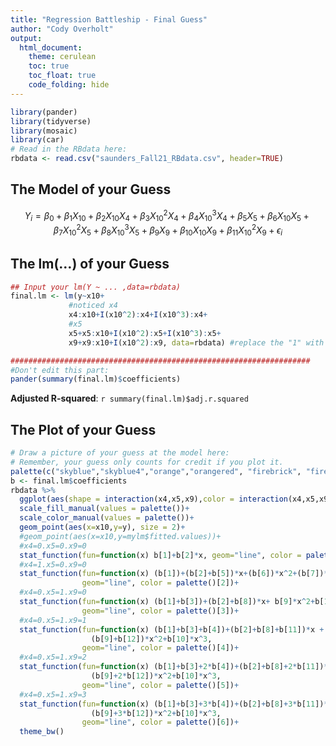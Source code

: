 ```yaml
---
title: "Regression Battleship - Final Guess"
author: "Cody Overholt"
output: 
  html_document:
    theme: cerulean
    toc: true
    toc_float: true
    code_folding: hide
---
```


```r
library(pander)
library(tidyverse)
library(mosaic)
library(car)
# Read in the RBdata here:
rbdata <- read.csv("saunders_Fall21_RBdata.csv", header=TRUE)
```

## The Model of your Guess

<!-- Enter your guessed model in the math notation below. -->

$$
  Y_i = \beta_0 + \beta_1X_{10}+ \beta_2 X_{10} X_{4} + \beta_3 X_{10}^2 X_{4} + \beta_4 X_{10}^3 X_{4} + \beta_5 X_{5} + \beta_6 X_{10} X_{5} + \beta_7 X_{10}^2 X_{5} + \beta_8 X_{10}^3 X_{5} + \beta_9 X_{9} + \beta_{10} X_{10} X_{9} + \beta_{11} X_{10}^2 X_{9} +  \epsilon_i
$$

## The lm(...) of your Guess

<!-- Provide your estimates of each model coefficient along with the Adjusted R-squared of your model:-->

```r
## Input your lm(Y ~ ... ,data=rbdata)
final.lm <- lm(y~x10+ 
             #noticed x4
             x4:x10+I(x10^2):x4+I(x10^3):x4+
             #x5
             x5+x5:x10+I(x10^2):x5+I(x10^3):x5+
             x9+x9:x10+I(x10^2):x9, data=rbdata) #replace the "1" with your model
```

```r
###################################################################
#Don't edit this part:
pander(summary(final.lm)$coefficients)
```

**Adjusted R-squared**: `r summary(final.lm)$adj.r.squared`


## The Plot of your Guess

```r
# Draw a picture of your guess at the model here:
# Remember, your guess only counts for credit if you plot it.
palette(c("skyblue","skyblue4","orange","orangered", "firebrick", "firebrick4", "green", "limegreen"))
b <- final.lm$coefficients
rbdata %>% 
  ggplot(aes(shape = interaction(x4,x5,x9),color = interaction(x4,x5,x9))) + 
  scale_fill_manual(values = palette())+
  scale_color_manual(values = palette())+
  geom_point(aes(x=x10,y=y), size = 2)+
  #geom_point(aes(x=x10,y=mylm$fitted.values))+
  #x4=0.x5=0.x9=0
  stat_function(fun=function(x) b[1]+b[2]*x, geom="line", color = palette()[1])+
  #x4=1.x5=0.x9=0
  stat_function(fun=function(x) (b[1])+(b[2]+b[5])*x+(b[6])*x^2+(b[7])*x^3,
                geom="line", color = palette()[2])+
  #x4=0.x5=1.x9=0
  stat_function(fun=function(x) (b[1]+b[3])+(b[2]+b[8])*x+ b[9]*x^2+b[10]*x^3,
                geom="line", color = palette()[3])+
  #x4=0.x5=1.x9=1
  stat_function(fun=function(x) (b[1]+b[3]+b[4])+(b[2]+b[8]+b[11])*x + 
                  (b[9]+b[12])*x^2+b[10]*x^3,
                geom="line", color = palette()[4])+
  #x4=0.x5=1.x9=2
  stat_function(fun=function(x) (b[1]+b[3]+2*b[4])+(b[2]+b[8]+2*b[11])*x+ 
                  (b[9]+2*b[12])*x^2+b[10]*x^3,
                geom="line", color = palette()[5])+
  #x4=0.x5=1.x9=3
  stat_function(fun=function(x) (b[1]+b[3]+3*b[4])+(b[2]+b[8]+3*b[11])*x + 
                  (b[9]+3*b[12])*x^2+b[10]*x^3,
                geom="line", color = palette()[6])+
  theme_bw()

```






 

 

 

 